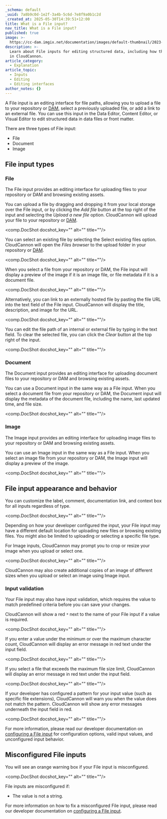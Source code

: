 ```yaml
---
_schema: default
_uuid: 7a8b9c0d-1e2f-3a4b-5c6d-7e8f9a0b1c2d
_created_at: 2025-05-30T14:39:51+12:00
title: What is a File input?
nav_title: What is a File input?
published: true
image: >-
  https://cc-dam.imgix.net/documentation/images/default-thumbnail/2023-Q4/CloudCannon-Documentation-Thumbnail.png
description: >-
  Learn about File inputs for editing structured data, including how they work
  in CloudCannon.
article_category:
  - Explanation
article_topic:
  - Inputs
  - Editing
  - Editing interfaces
author_notes: {}
---
```

A File input is an editing interface for file paths, allowing you to upload a file to your repository or [DAM](/documentation/articles/integrating-your-dam-with-cloudcannon/), select a previously uploaded file, or add a link to an external file. You can use this input in the Data Editor, Content Editor, or Visual Editor to edit structured data in data files or front matter.

There are three types of File input:

* File
* Document
* Image

## File input types

### File

The File input provides an editing interface for uploading files to your repository or DAM and browsing existing assets.

You can upload a file by dragging and dropping it from your local storage over the File input, or by clicking the *Add file* button at the top right of the input and selecting the *Upload a new file* option. CloudCannon will upload your file to your repository or [DAM](/documentation/articles/integrating-your-dam-with-cloudcannon/).

<comp.DocShot docshot_key="" alt="" title=""/>

You can select an existing file by selecting the Select existing files option. CloudCannon will open the *Files browser* to the upload folder in your repository or [DAM](/documentation/articles/integrating-your-dam-with-cloudcannon/).

<comp.DocShot docshot_key="" alt="" title=""/>

When you select a file from your repository or DAM, the File input will display a preview of the image if it is an image file, or file metadata if it is a document file.

<comp.DocShot docshot_key="" alt="" title=""/>

Alternatively, you can link to an externally hosted file by pasting the file URL into the text field of the File input. CloudCannon will display the title, description, and image for the URL.

<comp.DocShot docshot_key="" alt="" title=""/>

You can edit the file path of an internal or external file by typing in the text field. To clear the selected file, you can click the *Clear* button at the top right of the input.

<comp.DocShot docshot_key="" alt="" title=""/>

### Document

The Document input provides an editing interface for uploading document files to your repository or DAM and browsing existing assets.

You can use a Document input in the same way as a File input. When you select a document file from your repository or DAM, the Document input will display the metadata of the document file, including the name, last updated time, and file size.

<comp.DocShot docshot_key="" alt="" title=""/>

### Image

The Image input provides an editing interface for uploading image files to your repository or DAM and browsing existing assets.

You can use an Image input in the same way as a File input. When you select an image file from your repository or DAM, the Image input will display a preview of the image.

<comp.DocShot docshot_key="" alt="" title=""/>

## File input appearance and behavior

You can customize the label, comment, documentation link, and context box for all inputs regardless of type.

<comp.DocShot docshot_key="" alt="" title=""/>

Depending on how your developer configured the input, your File input may have a different default location for uploading new files or browsing existing files. You might also be limited to uploading or selecting a specific file type.

For Image inputs, CloudCannon may prompt you to crop or resize your image when you upload or select one.

<comp.DocShot docshot_key="" alt="" title=""/>

CloudCannon may also create additional copies of an image of different sizes when you upload or select an image using Image input.

### Input validation

Your File input may also have input validation, which requires the value to match predefined criteria before you can save your changes.

CloudCannon will show a red `*` next to the name of your File input if a value is required.

<comp.DocShot docshot_key="" alt="" title=""/>

If you enter a value under the minimum or over the maximum character count, CloudCannon will display an error message in red text under the input field.

<comp.DocShot docshot_key="" alt="" title=""/>

If you select a file that exceeds the maximum file size limit, CloudCannon will display an error message in red text under the input field.

<comp.DocShot docshot_key="" alt="" title=""/>

If your developer has configured a pattern for your input value (such as specific file extensions), CloudCannon will warn you when the value does not match the pattern. CloudCannon will show any error messages underneath the input field in red.

<comp.DocShot docshot_key="" alt="" title=""/>

For more information, please read our developer documentation on [configuring a File input](/documentation/articles/configure-a-file-input/) for configuration options, valid input values, and unconfigured input behavior.

## Misconfigured File inputs

You will see an orange warning box if your File input is misconfigured.

<comp.DocShot docshot_key="" alt="" title=""/>

File inputs are misconfigured if:

* The value is not a string.

For more information on how to fix a misconfigured File input, please read our developer documentation on [configuring a File input](/documentation/articles/configure-a-file-input/).